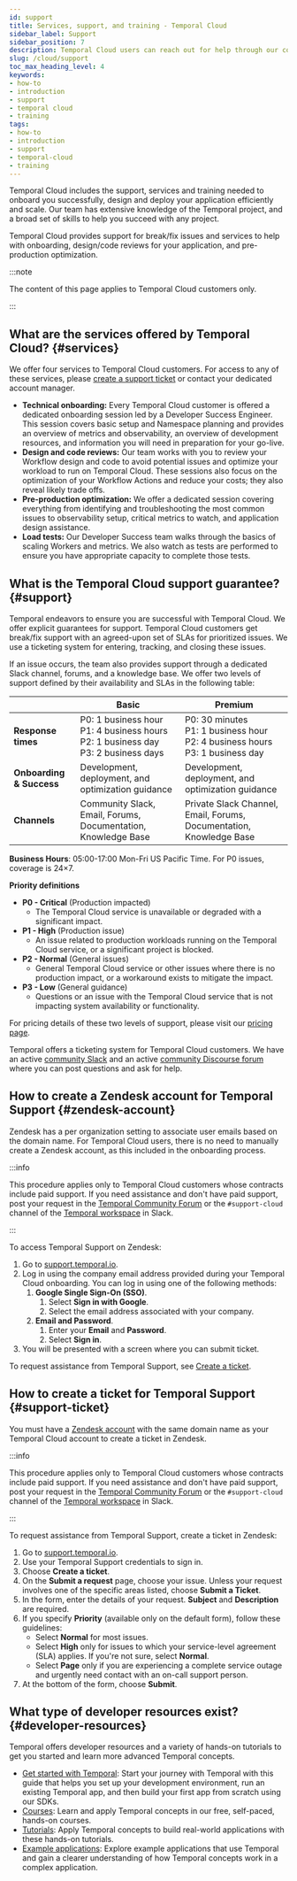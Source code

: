 ```yaml
---
id: support
title: Services, support, and training - Temporal Cloud
sidebar_label: Support
sidebar_position: 7
description: Temporal Cloud users can reach out for help through our community Slack channel, or file a support ticket through Zendesk. 
slug: /cloud/support
toc_max_heading_level: 4
keywords:
- how-to
- introduction
- support
- temporal cloud
- training
tags:
- how-to
- introduction
- support
- temporal-cloud
- training
---
```


<!-- THIS FILE IS GENERATED. DO NOT EDIT THIS FILE DIRECTLY -->

Temporal Cloud includes the support, services and training needed to onboard you successfully, design and deploy your application efficiently and scale.
Our team has extensive knowledge of the Temporal project, and a broad set of skills to help you succeed with any project.

Temporal Cloud provides support for break/fix issues and services to help with onboarding, design/code reviews for your application, and pre-production optimization.

:::note

The content of this page applies to Temporal Cloud customers only.

:::

## What are the services offered by Temporal Cloud? {#services}

We offer four services to Temporal Cloud customers. For access to any of these services, please [create a support ticket](/cloud/support#support-ticket) or contact your dedicated account manager.

- **Technical onboarding:** Every Temporal Cloud customer is offered a dedicated onboarding session led by a Developer Success Engineer.
  This session covers basic setup and Namespace planning and provides an overview of metrics and observability, an overview of development resources, and information you will need in preparation for your go-live.
- **Design and code reviews:** Our team works with you to review your Workflow design and code to avoid potential issues and optimize your workload to run on Temporal Cloud.
  These sessions also focus on the optimization of your Workflow Actions and reduce your costs; they also reveal likely trade offs.
- **Pre-production optimization:** We offer a dedicated session covering everything from identifying and troubleshooting the most common issues to observability setup, critical metrics to watch, and application design assistance.
- **Load tests:** Our Developer Success team walks through the basics of scaling Workers and metrics.
  We also watch as tests are performed to ensure you have appropriate capacity to complete those tests.

## What is the Temporal Cloud support guarantee? {#support}

Temporal endeavors to ensure you are successful with Temporal Cloud. We offer explicit guarantees for support.
Temporal Cloud customers get break/fix support with an agreed-upon set of SLAs for prioritized issues.
We use a ticketing system for entering, tracking, and closing these issues.

If an issue occurs, the team also provides support through a dedicated Slack channel, forums, and a knowledge base.
We offer two levels of support defined by their availability and SLAs in the following table:

|                          | **Basic**                                                                                      | **Premium**                                                                               |
| ------------------------ | ---------------------------------------------------------------------------------------------- | ----------------------------------------------------------------------------------------- |
| **Response times**       | P0: 1 business hour<br />P1: 4 business hours<br />P2: 1 business day<br />P3: 2 business days | P0: 30 minutes<br />P1: 1 business hour<br />P2: 4 business hours<br />P3: 1 business day |
| **Onboarding & Success** | Development, deployment, and optimization guidance                                             | Development, deployment, and optimization guidance                                        |
| **Channels**             | Community Slack, Email, Forums, Documentation, Knowledge Base                                  | Private Slack Channel, Email, Forums, Documentation, Knowledge Base                                |

**Business Hours**: 05:00-17:00 Mon-Fri US Pacific Time.
For P0 issues, coverage is 24×7.

**Priority definitions**

- **P0 - Critical** (Production impacted)
  - The Temporal Cloud service is unavailable or degraded with a significant impact.
- **P1 - High** (Production issue)
  - An issue related to production workloads running on the Temporal Cloud service, or a significant project is blocked.
- **P2 - Normal** (General issues)
  - General Temporal Cloud service or other issues where there is no production impact, or a workaround exists to mitigate the impact.
- **P3 - Low** (General guidance)
  - Questions or an issue with the Temporal Cloud service that is not impacting system availability or functionality.

For pricing details of these two levels of support, please visit our [pricing page](/cloud/pricing).

Temporal offers a ticketing system for Temporal Cloud customers.
We have an active [community Slack](https://temporalio.slack.com) and an active [community Discourse forum](https://community.temporal.io/) where you can post questions and ask for help.

## How to create a Zendesk account for Temporal Support {#zendesk-account}

Zendesk has a per organization setting to associate user emails based on the domain name.
For Temporal Cloud users, there is no need to manually create a Zendesk account, as this included in the onboarding process.

:::info

This procedure applies only to Temporal Cloud customers whose contracts include paid support.
If you need assistance and don't have paid support, post your request in the [Temporal Community Forum](https://community.temporal.io) or the `#support-cloud` channel of the [Temporal workspace](https://t.mp/slack) in Slack.

:::

To access Temporal Support on Zendesk:

1. Go to [support.temporal.io](https://support.temporal.io/).
2. Log in using the company email address provided during your Temporal Cloud onboarding. You can log in using one of the following methods:
   1. **Google Single Sign-On (SSO)**.
      1. Select **Sign in with Google**.
      2. Select the email address associated with your company.
   2. **Email and Password**.
      1. Enter your **Email** and **Password**.
      2. Select **Sign in**.
3. You will be presented with a screen where you can submit ticket.

To request assistance from Temporal Support, see [Create a ticket](#support-ticket).

## How to create a ticket for Temporal Support {#support-ticket}

You must have a [Zendesk account](#zendesk-account) with the same domain name as your Temporal Cloud account to create a ticket in Zendesk.

:::info

This procedure applies only to Temporal Cloud customers whose contracts include paid support.
If you need assistance and don't have paid support, post your request in the [Temporal Community Forum](https://community.temporal.io) or the `#support-cloud` channel of the [Temporal workspace](https://t.mp/slack) in Slack.

:::

To request assistance from Temporal Support, create a ticket in Zendesk:

1. Go to [support.temporal.io](https://support.temporal.io/).
2. Use your Temporal Support credentials to sign in.
3. Choose **Create a ticket**.
4. On the **Submit a request** page, choose your issue.
   Unless your request involves one of the specific areas listed, choose **Submit a Ticket**.
5. In the form, enter the details of your request.
   **Subject** and **Description** are required.
6. If you specify **Priority** (available only on the default form), follow these guidelines:
   - Select **Normal** for most issues.
   - Select **High** only for issues to which your service-level agreement (SLA) applies.
     If you're not sure, select **Normal**.
   - Select **Page** only if you are experiencing a complete service outage and urgently need contact with an on-call support person.
7. At the bottom of the form, choose **Submit**.

## What type of developer resources exist? {#developer-resources}

Temporal offers developer resources and a variety of hands-on tutorials to get you started and learn more advanced Temporal concepts.

- [Get started with Temporal](https://learn.temporal.io/getting_started): Start your journey with Temporal with this guide that helps you set up your development environment, run an existing Temporal app, and then build your first app from scratch using our SDKs.
- [Courses](https://learn.temporal.io/courses): Learn and apply Temporal concepts in our free, self-paced, hands-on courses.
- [Tutorials](https://learn.temporal.io/tutorials): Apply Temporal concepts to build real-world applications with these hands-on tutorials.
- [Example applications](https://learn.temporal.io/examples): Explore example applications that use Temporal and gain a clearer understanding of how Temporal concepts work in a complex application.

